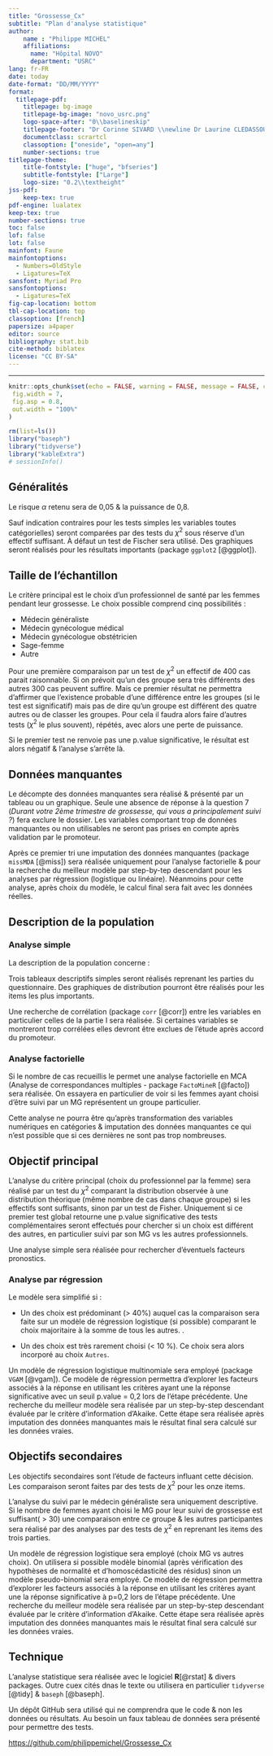 ```yaml
---
title: "Grossesse_Cx"
subtitle: "Plan d'analyse statistique"
author: 
    name : "Philippe MICHEL"
    affiliations:
      name: "Hôpital NOVO"
      department: "USRC"
lang: fr-FR
date: today
date-format: "DD/MM/YYYY"
format: 
  titlepage-pdf:
    titlepage: bg-image
    titlepage-bg-image: "novo_usrc.png"
    logo-space-after: "0\\baselineskip"
    titlepage-footer: "Dr Corinne SIVARD \\newline Dr Laurine CLEDASSOU -- Service des urgences (Pontoise) \\newline  Dr Olivier FANCELLI -- Service des Urgences (Pontoise) "
    documentclass: scrartcl
    classoption: ["oneside", "open=any"]
    number-sections: true
titlepage-theme:
    title-fontstyle: ["huge", "bfseries"]
    subtitle-fontstyle: ["Large"]
    logo-size: "0.2\\textheight"
jss-pdf:
    keep-tex: true   
pdf-engine: lualatex
keep-tex: true
number-sections: true
toc: false
lof: false
lot: false
mainfont: Faune
mainfontoptions:
  - Numbers=OldStyle
  - Ligatures=TeX
sansfont: Myriad Pro
sansfontoptions:
  - Ligatures=TeX
fig-cap-location: bottom
tbl-cap-location: top
classoption: [french]
papersize: a4paper
editor: source
bibliography: stat.bib
cite-method: biblatex
license: "CC BY-SA"
---
```

---

```r
knitr::opts_chunk$set(echo = FALSE, warning = FALSE, message = FALSE, cache = FALSE,
 fig.width = 7,
 fig.asp = 0.8,
 out.width = "100%"
)
```

```r
rm(list=ls())
library("baseph")
library("tidyverse")
library("kableExtra")
# sessionInfo()
```

## Généralités

Le risque $\alpha$ retenu sera de 0,05 & la puissance de 0,8.

Sauf indication contraires pour les tests simples les variables toutes catégorielles) seront comparées par des tests du $\chi^2$ sous réserve d'un effectif suffisant. À défaut un test de Fischer sera utilisé. Des graphiques seront réalisés pour les résultats importants (package `ggplot2` [@ggplot]).

## Taille de l'échantillon
 

Le critère principal est le choix d'un professionnel de santé par les femmes pendant leur grossesse. Le choix possible comprend cinq possibilités : 

- Médecin généraliste
- Médecin gynécologue médical
- Médecin gynécologue obstétricien
- Sage-femme
- Autre

Pour une première comparaison par un test de $\chi^2$ un effectif de 400 cas parait raisonnable. Si on prévoit qu'un des groupe sera très différents des autres 300 cas peuvent suffire. Mais ce premier résultat ne permettra d'affirmer que l'existence probable d'une  différence entre les groupes (si le test est significatif) mais pas de dire qu'un groupe est différent des quatre autres ou de classer les groupes. Pour cela il faudra alors faire d'autres tests ($\chi^2$ le plus souvent), répétés, avec alors une perte de puissance.

Si le premier test ne renvoie pas une p.value significative, le résultat est alors négatif & l’analyse s’arrête là.

## Données manquantes

Le décompte des données manquantes sera réalisé & présenté par un tableau ou un graphique. Seule une absence de réponse à la question 7 (*Durant votre 2ème trimestre de grossesse, qui vous a principalement suivi ?*) fera exclure le dossier. Les variables comportant trop de données manquantes ou non utilisables ne seront pas prises en compte après validation par le promoteur.

Après ce premier tri une imputation des données manquantes (package `missMDA` [@miss]) sera réalisée uniquement pour l'analyse factorielle & pour la recherche du meilleur modèle par step-by-tep descendant pour les analyses par régression (logistique ou linéaire). Néanmoins pour cette analyse, après choix du modèle, le calcul final sera fait avec les données réelles. 

## Description de la population

### Analyse simple

La description de la population concerne :


Trois tableaux descriptifs simples seront réalisés reprenant les parties du questionnaire. Des graphiques de distribution pourront être réalisés pour les items les plus importants.

Une recherche de corrélation (package `corr` [@corr]) entre les variables en particulier celles de la partie I sera réalisée. Si certaines variables se montreront trop corrélées elles devront être exclues de l'étude après accord du promoteur. 

### Analyse factorielle

Si le nombre de cas recueillis le permet une analyse factorielle en MCA (Analyse de correspondances multiples - package `FactoMineR` [@facto]) sera réalisée. On essayera en particulier de voir si les femmes ayant choisi d'être suivi par un MG représentent un groupe particulier. 

Cette analyse ne pourra être qu'après transformation des variables numériques en catégories & imputation des données manquantes ce qui n'est possible que si ces dernières ne sont pas trop nombreuses.

## Objectif principal

L'analyse du critère principal (choix du professionnel par la femme) sera réalisé par un test du $\chi^2$ comparant la distribution observée à une distribution théorique (même nombre de cas dans chaque groupe) si les effectifs sont suffisants, sinon par un test de Fisher.  Uniquement si ce premier test global retourne une p.value significative des tests complémentaires seront effectués pour chercher si un choix est différent des autres, en particulier suivi par son MG vs les autres professionnels. 
 
Une analyse simple sera réalisée pour rechercher d'éventuels facteurs pronostics.


### Analyse par régression

Le modèle sera simplifié si : 

- Un des choix est prédominant (> 40%) auquel cas la comparaison sera faite sur un modèle de régression logistique (si possible) comparant le choix majoritaire à la somme de tous les autres. . 

- Un des choix est très rarement choisi (< 10 %). Ce choix sera alors incorporé au choix `Autres`.

Un modèle de régression logistique multinomiale sera employé (package `VGAM` [@vgam]). Ce modèle de régression permettra d’explorer les facteurs associés à la réponse en utilisant les critères ayant une la réponse significative avec un seuil p.value = 0,2 lors de l'étape précédente. Une recherche du meilleur modèle sera réalisée par un step-by-step descendant évaluée par le critère d’information d’Akaike. Cette étape sera réalisée après imputation des données manquantes mais le résultat final sera calculé sur les données vraies. 

## Objectifs secondaires

Les objectifs secondaires sont l'étude de facteurs influant cette décision. Les comparaison seront faites par des tests de $\chi^2$ pour les onze items.

L'analyse du suivi par le médecin généraliste sera uniquement descriptive.  Si le nombre de femmes ayant choisi le MG pour leur suivi de grossesse est suffisant( > 30) une comparaison entre ce groupe & les autres participantes sera réalisé par des analyses par des tests de  $\chi^2$ en reprenant les items des trois parties.

Un modèle de régression logistique sera employé (choix MG vs autres choix). On utilisera si possible modèle binomial (après vérification des hypothèses de normalité et d’homoscédasticité des résidus) sinon un modèle pseudo-binomial sera employé. Ce modèle de régression permettra d’explorer les facteurs associés à la réponse en utilisant les critères ayant une la réponse significative à p=0,2 lors de l'étape précédente. Une recherche du meilleur modèle sera réalisée par un step-by-step descendant évaluée par le critère d’information d’Akaike. Cette étape sera réalisée après imputation des données manquantes mais le résultat final sera calculé sur les données vraies.

## Technique {.appendix}

L'analyse statistique sera réalisée avec le logiciel **R**[@rstat] & divers packages. Outre cuex cités dnas le texte ou utilisera en particulier `tidyverse` [@tidy] & `baseph` [@baseph].

Un dépôt GitHub sera utilisé qui ne comprendra que le code & non les données ou résultats. Au besoin un faux tableau de données sera présenté pour permettre des tests.

<https://github.com/philippemichel/Grossesse_Cx>

